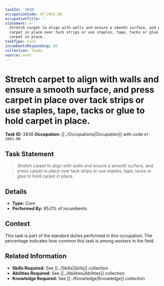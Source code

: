 ```yaml
---
taskId: '2838'
occupationCode: 47-2041.00
occupationTitle: ''
statement: >-
  Stretch carpet to align with walls and ensure a smooth surface, and press
  carpet in place over tack strips or use staples, tape, tacks or glue to hold
  carpet in place.
taskType: Core
incumbentsResponding: 85
collection: Tasks
source: onet
---
```

# Stretch carpet to align with walls and ensure a smooth surface, and press carpet in place over tack strips or use staples, tape, tacks or glue to hold carpet in place.

**Task ID:** 2838
**Occupation:** [[../Occupations|Occupation]] with code `47-2041.00`

## Task Statement

> Stretch carpet to align with walls and ensure a smooth surface, and press carpet in place over tack strips or use staples, tape, tacks or glue to hold carpet in place.

## Details

- **Type:** Core
- **Performed By:** 85.0% of incumbents

## Context

This task is part of the standard duties performed in this occupation. The percentage indicates how common this task is among workers in the field.

## Related Information

- **Skills Required:** See [[../Skills|Skills]] collection
- **Abilities Required:** See [[../Abilities|Abilities]] collection
- **Knowledge Required:** See [[../Knowledge|Knowledge]] collection

